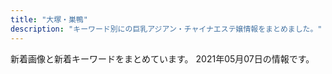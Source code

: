 ```yaml
---
title: "大塚・巣鴨"
description: "キーワード別にの巨乳アジアン・チャイナエステ嬢情報をまとめました。"
---
```


新着画像と新着キーワードをまとめています。
2021年05月07日の情報です。

<DmmAffiliateIns />
<KeywordTable
  shops={
    [
    {
        "name": "\u7652\u51e6\uff5e\u30e6\u30c9\u30b3\u30ed\uff5e",
        "station": "JR\u99d2\u8fbc\u99c5\u5317\u53e3",
        "img_links": [
            "http://relaxation.ebb.jp/2/uploadimg/1615986161.jpg",
            "http://relaxation.ebb.jp/vis_theptframe.png",
            "http://relaxation.ebb.jp/int3.jpg",
            "http://relaxation.ebb.jp/2/uploadimg/1614080268.jpg",
            "http://relaxation.ebb.jp/2/uploadimg/1614080603.jpg",
            "http://relaxation.ebb.jp/2/uploadimg/1614080297.jpg",
            "http://relaxation.ebb.jp/2/uploadimg/1614949857.jpg",
            "http://relaxation.ebb.jp/2/uploadimg/1614080305.jpg",
            "http://relaxation.ebb.jp/2/uploadimg/1614080670.jpg",
            "http://relaxation.ebb.jp/2/uploadimg/1614080688.jpg",
            "http://relaxation.ebb.jp/2/uploadimg/1614080675.jpg",
            "http://relaxation.ebb.jp/int1.jpg",
            "http://relaxation.ebb.jp/int2.jpg",
            "http://relaxation.ebb.jp/2/uploadimg/1614080587.jpg",
            "http://relaxation.ebb.jp/dozdLZQPkhPUwC2.png",
            "http://relaxation.ebb.jp/2/uploadimg/1614080597.jpg",
            "http://relaxation.ebb.jp/2/uploadimg/1614080617.jpg",
            "http://relaxation.ebb.jp/2/uploadimg/1614080543.jpg"
        ],
        "keywords": {
            "83": 12,
            "D": 48,
            "86": 36,
            "87": 12,
            "C": 12
        },
        "url": "http://relaxation.ebb.jp/"
    },
    {
        "url": "http://rinpa-awa.info/",
        "keywords": {},
        "name": "\u99a8-\u304b\u304a\u308a-",
        "station": "JR\u5927\u585a\u99c5\u5317\u53e3",
        "img_links": []
    },
    {
        "keywords": {},
        "station": "JR\u99d2\u8fbc\u99c5\u5317\u53e3",
        "url": "http://koukou.ests.co/",
        "img_links": [],
        "name": "\u3046\u3055\u304e"
    },
    {
        "station": "JR\u5927\u585a\u99c5\u5317\u53e3",
        "name": "SAKURA \u30ea\u30e9\u30af\u30bc\u30fc\u30b7\u30e7\u30f3",
        "url": "https://sakura.aoaoeo.com/",
        "img_links": [],
        "keywords": {}
    },
    {
        "keywords": {
            "D": 20,
            "E": 14,
            "F": 4,
            "\u30bb\u30af\u30b7\u30fc": 2
        },
        "img_links": [
            "https://rin-este.info/wp-content/themes/este/img/tel_header.png",
            "https://rin-este.info/wp-content/uploads/2021/02/1saijojsaiosa.jpg",
            "https://rin-este.info/wp-content/themes/este/img/call.png",
            "https://rin-este.info/wp-content/themes/este/img/4.jpg",
            "https://rin-este.info/wp-content/themes/este/img/top-img05.png",
            "https://rin-este.info/wp-content/uploads/2021/02/00002101021.jpg",
            "https://rin-este.info/wp-content/uploads/2021/02/3sjaioaoisaas.jpg",
            "https://rin-este.info/wp-content/uploads/2021/02/jsioaioasoai.jpg",
            "https://rin-este.info/wp-content/themes/este/img/top-img04.png",
            "http://rin-este.info/wp-content/themes/este/img/top-img01.png",
            "https://rin-este.info/wp-content/themes/este/img/tel_footer.png",
            "http://rin-este.info/wp-content/themes/este/img/3.jpg",
            "http://rin-este.info/wp-content/themes/este/img/tel_footer.png",
            "https://rin-este.info/wp-content/uploads/2021/02/sajioaioaa1.jpg",
            "http://rin-este.info/wp-content/themes/este/img/top-img02.png",
            "https://rin-este.info/wp-content/themes/este/img/top-img02.png",
            "http://rin-este.info/wp-content/themes/este/img/1.jpg",
            "http://rin-este.info/wp-content/themes/este/img/top-img05.png",
            "http://rin-este.info/wp-content/themes/este/img/4.jpg",
            "https://rin-este.info/wp-content/uploads/2021/02/0006.jpg",
            "http://rin-este.info/wp-content/themes/este/img/2.jpg",
            "https://rin-este.info/wp-content/themes/este/img/3.jpg",
            "http://rin-este.info/wp-content/themes/este/img/tel_header.png",
            "https://rin-este.info/wp-content/uploads/2021/02/shaujsialskas.jpg",
            "https://rin-este.info/wp-content/themes/este/img/2.jpg",
            "https://rin-este.info/wp-content/themes/este/img/top-img01.png",
            "https://rin-este.info/wp-content/themes/este/img/1.jpg",
            "https://rin-este.info/wp-content/themes/este/img/top-img03.png",
            "http://rin-este.info/wp-content/themes/este/img/top-img04.png",
            "https://rin-este.info/wp-content/uploads/2021/02/0000000000.jpg",
            "http://rin-este.info/wp-content/themes/este/img/call.png"
        ],
        "name": "\u51db\u82b1 \u308a\u3093\u304b",
        "url": "http://rin-este.info/",
        "station": "JR\u5927\u585a\u99c5\u5357\u53e3"
    },
    {
        "url": "http://iyashinomori.oks.bz/",
        "name": "\u7652\u3057\u306e\u68ee",
        "station": "JR\u99d2\u8fbc\u99c5\u5357\u53e3",
        "keywords": {},
        "img_links": []
    },
    {
        "img_links": [
            "http://alinse.xyz/picture/4.jpg",
            "http://alinse.xyz/picture/tel.png",
            "http://alinse.xyz/picture/3.jpg",
            "http://alinse.xyz/uploads/210507/1-21050F92300P7.jpg",
            "http://alinse.xyz/picture/top-img01.png",
            "http://alinse.xyz/uploads/210429/1-210429133414623.jpg",
            "http://alinse.xyz/uploads/210429/1-210429133604H5.jpg",
            "http://alinse.xyz/uploads/210429/1-210429133010c7.jpg",
            "http://alinse.xyz/uploads/210429/1-21042913342U49.jpg",
            "http://alinse.xyz/uploads/210507/1-21050F922361Y.jpg",
            "http://alinse.xyz/picture/call.png",
            "http://alinse.xyz/uploads/210429/1-21042913354GB.jpg",
            "http://alinse.xyz/picture/2.jpg",
            "http://alinse.xyz/uploads/210429/1-2104291331509C.jpg",
            "http://alinse.xyz/uploads/210429/1-210429133024236.jpg",
            "http://alinse.xyz/uploads/210429/1-210429133216458.jpg",
            "http://alinse.xyz/picture/top-img10.jpg",
            "http://alinse.xyz/picture/1.jpg",
            "http://alinse.xyz/uploads/210507/1-21050F93430460.jpg",
            "http://alinse.xyz/uploads/210507/1-21050F9341W95.jpg"
        ],
        "station": "JR\u5927\u585a\u99c5\u5357\u53e3",
        "keywords": {
            "D": 7,
            "C": 8
        },
        "url": "http://alinse.xyz/",
        "name": "\u304a\u304b\u3048\u308a"
    },
    {
        "img_links": [
            "http://www.ko-story.com/css/staff/staff-010-a.jpg",
            "http://www.ko-story.com/css/nav/nav-006.jpg",
            "http://www.ko-story.com/css/staff/staff-010-b.jpg",
            "http://www.ko-story.com/css/main-staff03.jpg",
            "http://www.ko-story.com/css/main-staff01.jpg",
            "http://www.ko-story.com/css/osusume-011.jpg",
            "http://www.ko-story.com/css/top01-left02.jpg",
            "http://www.ko-story.com/css/main-girl02.png",
            "http://www.ko-story.com/css/top01-left03.jpg",
            "http://www.ko-story.com/css/nav/nav-002.jpg",
            "http://www.ko-story.com/css/staff/staff-0013-a.jpg",
            "http://www.ko-story.com/css/staff/staff-012-b.jpg",
            "http://www.ko-story.com/css/staff/staff-0013-b.jpg",
            "http://www.ko-story.com/css/staff/staff-0014-b.jpg",
            "http://www.ko-story.com/css/nav/nav-003.jpg",
            "http://www.ko-story.com/css/nav/nav-005.jpg",
            "http://www.ko-story.com/css/tel01.png",
            "http://www.ko-story.com/css/head-change.jpg",
            "http://www.ko-story.com/css/nav/nav-001.jpg",
            "http://www.ko-story.com/css/nav/nav-007.jpg",
            "http://www.ko-story.com/css/staff/staff-012-a.jpg",
            "http://www.ko-story.com/css/top01-left01.png",
            "http://www.ko-story.com/css/osusume-00014a.jpg",
            "http://www.ko-story.com/css/osusume-013.jpg",
            "http://www.ko-story.com/css/nav/nav-004.jpg",
            "http://www.ko-story.com/css/staff/staff-0014-a.jpg"
        ],
        "keywords": {
            "D": 8,
            "89": 2,
            "88": 6
        },
        "name": "\u30b9\u30c8\u30fc\u30ea\u30fc",
        "url": "http://www.ko-story.com/",
        "station": "JR\u99d2\u8fbc\u99c5\u5357\u53e3"
    },
    {
        "keywords": {
            "D": 12
        },
        "station": "JR\u5de3\u9d28\u99c5",
        "name": "\u604b",
        "url": "https://koi-relax.tokyo/",
        "img_links": [
            "https://koi-relax.tokyo/wp-content/themes/este/img/3.jpg",
            "https://koi-relax.tokyo/wp-content/themes/este/img/top-img03.png",
            "https://koi-relax.tokyo/wp-content/uploads/2021/03/ui2yt1fg.jpg",
            "https://koi-relax.tokyo/wp-content/themes/este/img/2.jpg",
            "https://koi-relax.tokyo/wp-content/themes/este/img/top-img01b.png",
            "https://koi-relax.tokyo/wp-content/themes/este/img/top-img01a.png",
            "https://koi-relax.tokyo/wp-content/themes/este/img/4.jpg",
            "https://koi-relax.tokyo/wp-content/themes/este/img/call.png",
            "https://koi-relax.tokyo/wp-content/themes/este/img/tel_footer.png",
            "https://koi-relax.tokyo/wp-content/uploads/2021/03/iuygfas.jpg",
            "https://koi-relax.tokyo/wp-content/themes/este/img/tel_header.png",
            "https://koi-relax.tokyo/wp-content/themes/este/img/1.jpg",
            "https://koi-relax.tokyo/wp-content/uploads/2021/03/987syatdf.jpg",
            "https://koi-relax.tokyo/wp-content/themes/este/img/top-img02b.png"
        ]
    },
    {
        "keywords": {
            "D": 4,
            "85": 3,
            "88": 3,
            "C": 14,
            "E": 3,
            "86": 4,
            "87": 3
        },
        "name": "\u30aa\u30ec\u30f3\u30b8",
        "station": "JR\u5de3\u9d28\u99c5\u5317\u53e3",
        "img_links": [
            "http://relax-orange.work/img/m5.png",
            "http://relax-orange.work/img/mobile-botton-0.png",
            "http://relax-orange.work/i/img/sta5.jpg",
            "http://relax-orange.work/img/st5.jpg",
            "http://relax-orange.work/img/sta5.jpg",
            "http://relax-orange.work/i/img/kanban.jpg",
            "http://relax-orange.work/img/m3.png",
            "http://relax-orange.work/i/img/s5.jpg",
            "http://relax-orange.work/img/s2.jpg",
            "http://relax-orange.work/i/img/r1.jpg",
            "http://relax-orange.work/img/m1.png",
            "http://relax-orange.work/i/img/acc.jpg",
            "http://relax-orange.work/img/m20.png",
            "http://relax-orange.work/i/img/r4.jpg",
            "http://relax-orange.work/img/st2.jpg",
            "http://relax-orange.work/img/st1.jpg",
            "http://relax-orange.work/img/m40.png",
            "http://relax-orange.work/i/img/r2.jpg",
            "http://relax-orange.work/img/sta1.jpg",
            "http://relax-orange.work/img/nos.jpg",
            "http://relax-orange.work/img/m30.png",
            "http://relax-orange.work/img/m6.png",
            "http://relax-orange.work/img/sta2.jpg",
            "http://relax-orange.work/img/m50.png",
            "http://relax-orange.work/img/kanban.jpg",
            "http://relax-orange.work/i/img/r3.jpg",
            "http://relax-orange.work/img/m2.png",
            "http://relax-orange.work/img/s3.jpg",
            "http://relax-orange.work/i/img/s2.jpg",
            "http://relax-orange.work/img/s1.jpg",
            "http://relax-orange.work/i/img/s3.jpg",
            "http://relax-orange.work/img/m4.png",
            "http://relax-orange.work/img/m60.png",
            "http://relax-orange.work/i/img/s1.jpg",
            "http://relax-orange.work/img/sta3.jpg",
            "http://relax-orange.work/img/s5.jpg",
            "http://relax-orange.work/img/st3.jpg"
        ],
        "url": "http://relax-orange.work/"
    },
    {
        "keywords": {},
        "img_links": [
            "https://townnet.ne.jp/myondon/top/view/img/s_05.jpg",
            "https://townnet.ne.jp/myondon/top/view/img/s_09.jpg",
            "https://townnet.ne.jp/myondon/top/view/img/v_04.jpg",
            "https://townnet.ne.jp/myondon/top/view/img/v_02.jpg",
            "https://townnet.ne.jp/myondon/top/staff/img/g_4681.jpg",
            "https://townnet.ne.jp/myondon/top/view/img/s_03.jpg",
            "https://townnet.ne.jp/myondon/top/view/img/v_08.jpg",
            "https://townnet.ne.jp/myondon/top/view/img/v_01.jpg",
            "https://townnet.ne.jp/myondon/top/view/img/s_10.jpg",
            "https://townnet.ne.jp/myondon/img/img_02.jpg",
            "https://townnet.ne.jp/myondon/top/view/img/s_11.jpg",
            "https://townnet.ne.jp/myondon/top/view/img/s_12.jpg",
            "https://townnet.ne.jp/myondon/top/staff/img/g_6576.jpg",
            "https://townnet.ne.jp/myondon/top/view/img/v_07.jpg",
            "https://townnet.ne.jp/myondon/top/view/img/s_08.jpg",
            "https://townnet.ne.jp/myondon/top/staff/img/bb.jpg",
            "https://townnet.ne.jp/myondon/top/access/img/kanban.jpg",
            "https://townnet.ne.jp/myondon/top/img/information.jpg",
            "https://townnet.ne.jp/myondon/top/img/net1.jpg",
            "https://townnet.ne.jp/myondon/top/system/img/net.jpg",
            "https://townnet.ne.jp/myondon/top/staff/img/kaori_1.jpg",
            "https://townnet.ne.jp/myondon/top/staff/img/kaori.jpg",
            "https://townnet.ne.jp/myondon/top/staff/img/hal.jpg",
            "https://townnet.ne.jp/myondon/top/view/img/s_01.jpg",
            "https://townnet.ne.jp/myondon/top/view/img/s_04.jpg",
            "https://townnet.ne.jp/myondon/top/view/img/s_07.jpg",
            "https://townnet.ne.jp/myondon/top/view/img/s_06.jpg",
            "https://townnet.ne.jp/myondon/top/staff/img/mari.jpg",
            "https://townnet.ne.jp/myondon/top/view/img/v_03.jpg",
            "https://townnet.ne.jp/myondon/top/view/img/v_05.jpg",
            "https://townnet.ne.jp/myondon/top/view/img/s_02.jpg",
            "https://townnet.ne.jp/myondon/top/view/img/v_06.jpg",
            "https://townnet.ne.jp/myondon/top/system/img/price.jpg",
            "https://townnet.ne.jp/myondon/top/staff/img/aya.jpg"
        ],
        "station": "JR\u5927\u585a\u99c5\u5317\u53e3",
        "url": "https://townnet.ne.jp/myondon/",
        "name": "\u660e\u6d1e"
    },
    {
        "img_links": [
            "http://arm-es.com/media/sites/13/2021/02/1612779406-flash1.jpg",
            "http://arm-es.com/media/sites/13/2021/02/r1-1.jpg",
            "http://arm-es.com/media/sites/13/2021/02/1612779404-flash.jpg",
            "http://arm-es.com/media/sites/13/elementor/thumbs/1612941284-4-p2nc3351h2zivgvaybr7738yehmz4pgnh5hle19ku0.jpg",
            "http://arm-es.com/media/sites/13/2021/02/1612941410-5.jpg",
            "http://arm-es.com/media/sites/13/2021/05/1620262075-830D3FBA-7D43-4D66-88AB-6F2773E0F7AE-225x300.jpeg",
            "http://arm-es.com/media/sites/13/2021/02/r2-1.jpg",
            "http://arm-es.com/media/sites/13/2021/03/1616658266-9AFA83A6-DA81-4A53-8BB7-573D97A63C23.jpeg",
            "http://arm-es.com/media/sites/13/elementor/thumbs/1612941267-3-p2nc2n5t7zewrticxz9ywzit7kvvofo0z361k1m1ls.jpg",
            "http://arm-es.com/media/sites/13/elementor/thumbs/1612941234-1-p2nc1s53zd76qyrkkrfuqf3wp82mfua2movbe779h4.jpg",
            "http://arm-es.com/media/sites/13/elementor/thumbs/1613538765-F562FBE7-D9D5-4A85-97B7-94AF100F9870-p2zdfc5no7l6u0mpugrrh7estz1rfzcbvcszv6b2cg.jpeg",
            "http://arm-es.com/media/sites/13/elementor/thumbs/1612941250-2-p2nc276jzst1ag5kjadb8ljz412n1kwl8w2sec9qjk.jpg",
            "http://arm-es.com/media/sites/13/2021/03/1616658265-717B549D-EE02-4F25-9DF3-43649AB2785F.jpeg",
            "http://arm-es.com/media/sites/13/elementor/thumbs/1612941410-5-p2nc6dkpe7hnic39qqy6x9d191f82kitxforuwdz20.jpg",
            "http://arm-es.com/media/sites/13/elementor/thumbs/1612941284-4-p2nc3352g60s96v5co6mldhnb4p4bafgpa9apqyco0.jpg",
            "http://arm-es.com/media/sites/13/elementor/thumbs/1620262075-830D3FBA-7D43-4D66-88AB-6F2773E0F7AE-p6qtp7coxsn92egra4rohtg0dztexq9iiq2et6p8rk.jpeg",
            "http://arm-es.com/media/sites/13/elementor/thumbs/1612941267-3-p2nc2n5s8wdne3iijmujipa4axtqhup7qyec8bx9rs.jpg",
            "http://arm-es.com/media/sites/13/elementor/thumbs/1615907550-DE5AD401-0C44-4EC3-AB52-CB94A75B4D20-p4b3gedphkahsbf1rk9reb6hl6w950twbseooo34ps.jpeg",
            "http://arm-es.com/media/sites/13/elementor/thumbs/1612941250-2-p2nc276j0prrwq5q4xxvubba7e0huzxs0rb32mkypk.jpg",
            "http://arm-es.com/media/sites/13/elementor/thumbs/1612941234-1-p2nc1s54yg8g4orez3va4pcllv4rmf8vutn0pww1b4.jpg",
            "http://arm-es.com/media/sites/13/2021/02/1612776477-top.jpg",
            "http://arm-es.com/media/sites/13/elementor/thumbs/1619432795-1-p6a48o8wfryoxtz2upg7drb5sqdut37uwnb0df4h40.jpg",
            "http://arm-es.com/media/sites/13/elementor/thumbs/1614830040-A4F263E2-84CF-4064-849B-5F1D3A8962B7-p3pdykoker7f35d9jk8yis75bexrtphuaa8gl2e10g.jpeg",
            "http://arm-es.com/media/sites/13/elementor/thumbs/1612941358-6-p2nc50p3itmqqm29o5tlblp2d044yb4sepriwieg1k.jpg",
            "http://arm-es.com/media/sites/13/2021/02/1613544003-c19.jpg"
        ],
        "keywords": {},
        "url": "http://arm-es.com/",
        "name": "\u30de\u30b7\u30e5\u30de\u30ed",
        "station": "JR\u99d2\u8fbc\u99c5\u6771\u53e3"
    },
    {
        "station": "JR\u5de3\u9d28\u99c5\u6b63\u9762\u53e3",
        "url": "http://www.relax-luck.work/",
        "name": "Relax Luck",
        "img_links": [
            "http://www.relax-luck.work/sp/img/miho2.jpg",
            "http://www.relax-luck.work/sp/images/ac1.png",
            "http://www.relax-luck.work/sp/images/int1.png",
            "http://www.relax-luck.work/sp/img/erika1.jpg",
            "http://www.relax-luck.work/images/2.jpg",
            "http://www.relax-luck.work/img/erika2.jpg",
            "http://www.relax-luck.work/images/staff_t.jpg",
            "http://www.relax-luck.work/img/siori2.jpg",
            "http://www.relax-luck.work/images/interior_t.jpg",
            "http://www.relax-luck.work/sp/img/miho1.jpg",
            "http://www.relax-luck.work/images/rec2.jpg",
            "http://www.relax-luck.work/images/1.jpg",
            "http://www.relax-luck.work/images/sys.png",
            "http://www.relax-luck.work/sp/menu/staff.jpg",
            "http://www.relax-luck.work/images/int1.png",
            "http://www.relax-luck.work/sp/images/news.jpg",
            "http://www.relax-luck.work/sp/images/ta.png",
            "http://www.relax-luck.work/img/miho1.jpg",
            "http://www.relax-luck.work/sp/img/erika2.jpg",
            "http://www.relax-luck.work/img/sizuka1.jpg",
            "http://www.relax-luck.work/img/siori1.jpg",
            "http://www.relax-luck.work/sp/images/tel.png",
            "http://www.relax-luck.work/sp/images/sys.png",
            "http://www.relax-luck.work/sp/images/footer.jpg",
            "http://www.relax-luck.work/images/3.jpg",
            "http://www.relax-luck.work/sp/staff/sizuka.jpg",
            "http://www.relax-luck.work/sp/menu/top.jpg",
            "http://www.relax-luck.work/sp/images/staff_t.jpg",
            "http://www.relax-luck.work/sp/images/rec2.jpg",
            "http://www.relax-luck.work/images/ac1.jpg",
            "http://www.relax-luck.work/sp/images/rec1.jpg",
            "http://www.relax-luck.work/sp/img/sizuka1.jpg",
            "http://www.relax-luck.work/sp/images/interior_t.jpg",
            "http://www.relax-luck.work/images/tr.jpg",
            "http://www.relax-luck.work/images/int2.png",
            "http://www.relax-luck.work/sp/img/siori2.jpg",
            "http://www.relax-luck.work/sp/images/head.jpg",
            "http://www.relax-luck.work/sp/img/sizuka2.jpg",
            "http://www.relax-luck.work/images/head.jpg",
            "http://www.relax-luck.work/img/miho2.jpg",
            "http://www.relax-luck.work/images/ta.jpg",
            "http://www.relax-luck.work/sp/staff/siori.jpg",
            "http://www.relax-luck.work/sp/staff/erika.jpg",
            "http://www.relax-luck.work/sp/images/int2.png",
            "http://www.relax-luck.work/images/rec1.jpg",
            "http://www.relax-luck.work/sp/img/siori1.jpg",
            "http://www.relax-luck.work/images/sm.jpg",
            "http://www.relax-luck.work/sp/images/ac1.jpg",
            "http://www.relax-luck.work/img/sizuka2.jpg",
            "http://www.relax-luck.work/img/erika1.jpg",
            "http://www.relax-luck.work/images/news_t.jpg",
            "http://www.relax-luck.work/images/4.jpg",
            "http://www.relax-luck.work/sp/staff/miho.jpg"
        ],
        "keywords": {}
    },
    {
        "url": "http://mermaid.tyo.ac/",
        "station": "\u897f\u5de3\u9d28\u99c5A3\u53e3",
        "keywords": {
            "86": 24,
            "D": 42,
            "E": 6,
            "83": 6,
            "C": 30,
            "87": 6,
            "85": 18
        },
        "img_links": [
            "http://mermaid.tyo.ac/images/themes/blue/s_pickup.png",
            "http://mermaid.tyo.ac/images/themes/blue/s_ranking.png",
            "http://mermaid.tyo.ac/images/room2.jpg",
            "http://mermaid.tyo.ac/photos/sites/9/2020/07/2020070504014471.jpg",
            "http://mermaid.tyo.ac/photos/sites/9/2020/07/2020070504013325.jpg",
            "http://mermaid.tyo.ac/photos/sites/9/2020/07/2020070504013573.jpg",
            "http://mermaid.tyo.ac/photos/sites/9/2020/07/2020070504012859.jpg",
            "http://mermaid.tyo.ac/photos/sites/9/2021/04/2021040810550096.jpg",
            "http://mermaid.tyo.ac/images/themes/blue/s_staff.png",
            "http://mermaid.tyo.ac/photos/sites/9/2020/07/202007050401424.jpg",
            "http://mermaid.tyo.ac/images/themes/blue/s_link.png",
            "http://mermaid.tyo.ac/images/room4.jpg",
            "http://mermaid.tyo.ac/photos/sites/9/2021/04/2021040810222247.jpg",
            "http://mermaid.tyo.ac/images/themes/blue/line.png",
            "http://mermaid.tyo.ac/images/room3.jpg",
            "http://mermaid.tyo.ac/images/themes/blue/s_zysx.png",
            "http://mermaid.tyo.ac/photos/sites/9/2021/04/2021040810221422.jpg",
            "http://mermaid.tyo.ac/photos/sites/9/2020/07/2020070504014544.jpg",
            "http://mermaid.tyo.ac/photos/sites/9/2021/04/2021040810223118.jpg",
            "http://mermaid.tyo.ac/images/themes/blue/mobile.jpg",
            "http://mermaid.tyo.ac/photos/sites/9/2020/07/2020070504014156.jpg",
            "http://mermaid.tyo.ac/photos/sites/9/2020/07/2020070504013841.jpg",
            "http://mermaid.tyo.ac/photos/sites/9/2021/04/2021040810550977.jpg",
            "http://mermaid.tyo.ac/photos/sites/9/2020/07/2020070504013427.jpg",
            "http://mermaid.tyo.ac/images/themes/blue/no1.png",
            "http://mermaid.tyo.ac/photos/sites/9/2020/07/2020070504012584.jpg",
            "http://mermaid.tyo.ac/photos/sites/9/2020/07/2020070504013051.jpg",
            "http://mermaid.tyo.ac/photos/sites/9/2021/04/2021040810545454.jpg",
            "http://mermaid.tyo.ac/photos/sites/9/2020/07/202007050401371.jpg",
            "http://mermaid.tyo.ac/images/room1.jpg",
            "http://mermaid.tyo.ac/photos/sites/9/2020/07/2020070504013943.jpg",
            "http://mermaid.tyo.ac/images/themes/blue/s_news.png",
            "http://mermaid.tyo.ac/images/themes/blue/r3.jpg",
            "http://mermaid.tyo.ac/photos/sites/9/2020/07/2020070504014629.jpg",
            "http://mermaid.tyo.ac/photos/sites/9/2020/07/2020070504012720.jpg",
            "http://mermaid.tyo.ac/images/themes/blue/s_newface.png",
            "http://mermaid.tyo.ac/images/themes/blue/no2.png",
            "http://mermaid.tyo.ac/photos/sites/9/2021/04/2021040810220626.jpg",
            "http://mermaid.tyo.ac/photos/sites/9/2020/07/2020070504013113.jpg"
        ],
        "name": "RelaCute no.1\u30fb\u30ea\u30e9\u30ad\u30e5\u30fc\u30c8 no.1"
    },
    {
        "keywords": {
            "86": 14,
            "E": 7,
            "87": 7
        },
        "name": "COCOSHIA",
        "img_links": [
            "http://hi-msg.com/cocoshia/images/index-1.jpg",
            "http://hi-msg.com/cocoshia/images/staff_images/st2.jpg",
            "http://hi-msg.com/cocoshia/images/slider/slide3s.png",
            "http://hi-msg.com/cocoshia/images/an_5_02.jpg",
            "http://hi-msg.com/cocoshia/images/an_6_02.jpg",
            "http://hi-msg.com/cocoshia/images/r3.jpg",
            "http://hi-msg.com/cocoshia/images/staff_images/st1.jpg",
            "http://hi-msg.com/cocoshia/images/an_2_02.jpg",
            "http://hi-msg.com/cocoshia/images/an_6_01.jpg",
            "http://hi-msg.com/cocoshia/images/eve.png",
            "http://hi-msg.com/cocoshia/images/slider/slide2s.png",
            "http://hi-msg.com/cocoshia/images/an_3_01.jpg",
            "http://hi-msg.com/cocoshia/images/staff_images/st4.jpg",
            "http://hi-msg.com/cocoshia/images/staff_images/st3.jpg",
            "http://hi-msg.com/cocoshia/images/an_1_02.jpg",
            "http://hi-msg.com/cocoshia/images/r2.jpg",
            "http://hi-msg.com/cocoshia/images/index_01.jpg",
            "http://hi-msg.com/cocoshia/images/slider/slide3.png",
            "http://hi-msg.com/cocoshia/images/an_4_01.jpg",
            "http://hi-msg.com/cocoshia/images/an_1_01.jpg",
            "http://hi-msg.com/cocoshia/images/slider/slide1s.png",
            "http://hi-msg.com/cocoshia/images/qr.jpg",
            "http://hi-msg.com/cocoshia/images/r1.jpg",
            "http://hi-msg.com/cocoshia/images/an_5_01.jpg",
            "http://hi-msg.com/cocoshia/images/slider/slide1.png",
            "http://hi-msg.com/cocoshia/images/an_3_02.jpg",
            "http://hi-msg.com/cocoshia/images/an_4_02.jpg",
            "http://hi-msg.com/cocoshia/images/staff_images/sl.png",
            "http://hi-msg.com/cocoshia/images/r4.jpg",
            "http://hi-msg.com/cocoshia/images/an_2_01.jpg",
            "http://hi-msg.com/cocoshia/images/sys1.jpg",
            "http://hi-msg.com/cocoshia/images/fbb.jpg",
            "http://hi-msg.com/cocoshia/images/slider/slide2.png",
            "http://hi-msg.com/cocoshia/images/index-2.jpg"
        ],
        "url": "http://hi-msg.com/cocoshia/",
        "station": "JR\u5927\u585a\u99c5\u5317\u53e3"
    },
    {
        "url": "http://ko-relax.info/",
        "img_links": [],
        "name": "\u3066\u3082\u307f\u3084",
        "keywords": {},
        "station": "JR\u99d2\u8fbc\u99c5\u6771\u53e3"
    }
]
}
/>
<DmmAffiliateScript />
